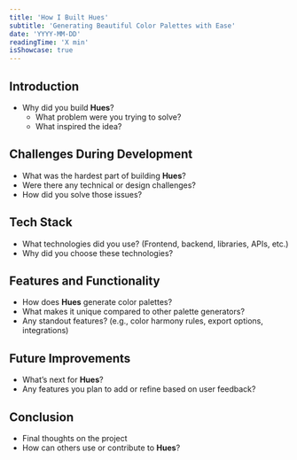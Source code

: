 ```yaml
---
title: 'How I Built Hues'
subtitle: 'Generating Beautiful Color Palettes with Ease'
date: 'YYYY-MM-DD'
readingTime: 'X min'
isShowcase: true
---
```


## Introduction  
- Why did you build **Hues**?  
  - What problem were you trying to solve?  
  - What inspired the idea?  

## Challenges During Development  
- What was the hardest part of building **Hues**?  
- Were there any technical or design challenges?  
- How did you solve those issues?  

## Tech Stack  
- What technologies did you use? (Frontend, backend, libraries, APIs, etc.)  
- Why did you choose these technologies?  

## Features and Functionality  
- How does **Hues** generate color palettes?  
- What makes it unique compared to other palette generators?  
- Any standout features? (e.g., color harmony rules, export options, integrations)  

## Future Improvements  
- What’s next for **Hues**?  
- Any features you plan to add or refine based on user feedback?  

## Conclusion  
- Final thoughts on the project  
- How can others use or contribute to **Hues**?  
